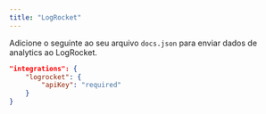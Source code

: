 ```yaml
---
title: "LogRocket"
---
```


Adicione o seguinte ao seu arquivo `docs.json` para enviar dados de analytics ao LogRocket.

```json Opções de analytics em docs.json
"integrations": {
    "logrocket": {
        "apiKey": "required"
    }
}
```